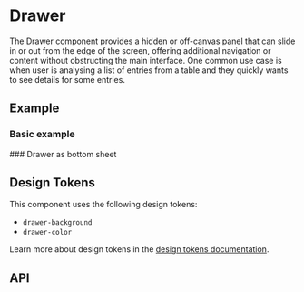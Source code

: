 
<Meta title="Docs/Components/Layers/Drawer" />

# Drawer
The Drawer component provides a hidden or off-canvas panel that can slide in or out from the edge of the screen,
offering additional navigation or content without obstructing the main interface. One common use case is when user
is analysing a list of entries from a table and they quickly wants to see details for some entries.

## Example
### Basic example
<Canvas sourceState="shown" of={DrawerStories.Simple} />
### Drawer as bottom sheet
<Canvas of={DrawerStories.BottomSheet} />

## Design Tokens
This component uses the following design tokens:

- `drawer-background`
- `drawer-color`

Learn more about design tokens in the [design tokens documentation](?path=/story/docs-design-tokens-getting-started--page).


## API

[//]: # (<ArgsTable of={Drawer} />)
